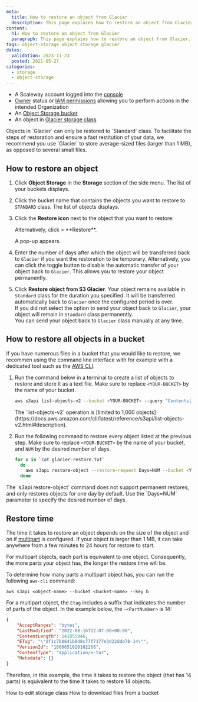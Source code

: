 ```yaml
---
meta:
  title: How to restore an object from Glacier
  description: This page explains how to restore an object from Glacier.
content:
  h1: How to restore an object from Glacier
  paragraph: This page explains how to restore an object from Glacier.
tags: object-storage object storage glacier
dates:
  validation: 2023-11-23
  posted: 2021-05-27
categories:
  - storage
  - object-storage
---
```


<Macro id="requirements" />

- A Scaleway account logged into the [console](https://console.scaleway.com)
- [Owner](/identity-and-access-management/iam/concepts/#owner) status or [IAM permissions](/identity-and-access-management/iam/concepts/#permission) allowing you to perform actions in the intended Organization
- An [Object Storage bucket](/storage/object/how-to/create-a-bucket/)
- An object in [Glacier storage class](/storage/object/how-to/edit-storage-class)

<Message type="important">
  Objects in `Glacier` can only be restored to `Standard` class.
</Message>

<Message type="tip">
  To facilitate the steps of restoration and ensure a fast restitution of your data, we recommend you use `Glacier` to store average-sized files (larger than 1 MB), as opposed to several small files.
</Message>

## How to restore an object

1. Click **Object Storage** in the **Storage** section of the side menu. The list of your buckets displays.
2. Click the bucket name that contains the objects you want to restore to `STANDARD` class. The list of objects displays.
3. Click the **Restore icon** next to the object that you want to restore:

    <Message type="tip">
      Alternatively, click <Icon name="more" /> > **Restore**.
    </Message>

    A pop-up appears.

4. Enter the number of days after which the object will be transferred back to `Glacier` if you want the restoration to be temporary.
    <Message type="important">
      Alternatively, you can click the toggle button to disable the automatic transfer of your object back to `Glacier`. This allows you to restore your object permanently.
    </Message>

5. Click **Restore object from S3 Glacier**.
    <Message type="note">
      Your object remains available in `Standard` class for the duration you specified. It will be transferred automatically back to `Glacier` once the configured period is over.
      <br />
      If you did not select the option to send your object back to `Glacier`, your object will remain in `Standard` class permanently.
      <br />
      You can send your object back to `Glacier` class manually at any time.
    </Message>

## How to restore all objects in a bucket

If you have numerous files in a bucket that you would like to restore, we recommen using the command line interface with for example with a dedicated tool such as the [AWS CLI](/storage/object/api-cli/object-storage-aws-cli/).

1. Run the command below in a terminal to create a list of objects to restore and store it as a text file. Make sure to replace `<YOUR-BUCKET>` by the name of your bucket.

    ```sh
    aws s3api list-objects-v2 --bucket <YOUR-BUCKET> --query "Contents[?StorageClass=='GLACIER']" --output text | awk '{print $2}' > glacier-restore.txt
    ```
    <Message type="note">
    The `list-objects-v2` operation is [limited to 1,000 objects](https://docs.aws.amazon.com/cli/latest/reference/s3api/list-objects-v2.html#description).
    </Message>
    
2. Run the following command to restore every object listed at the previous step. Make sure to replace `<YOUR-BUCKET>` by the name of your bucket, and `NUM` by the desired number of days.

    ```sh
    for x in `cat glacier-restore.txt`
      do
        aws s3api restore-object --restore-request Days=NUM --bucket <YOUR-BUCKET> --key "$x"
      done
    ```
<Message type="note">
  The `s3api restore-object` command does not support permanent restores, and only restores objects for one day by default. Use the `Days=NUM` parameter to specify the desired number of days.
</Message>

## Restore time

The time it takes to restore an object depends on the size of the object and on if [multipart](/storage/object/concepts/#multipart-uploads) is configured. If your object is larger than 1 MB, it can take anywhere from a few minutes to 24 hours for restore to start.

For multipart objects, each part is equivalent to one object. Consequently, the more parts your object has, the longer the restore time will be.

To determine how many parts a multipart object has, you can run the following `aws-cli` command:

```
aws s3api <object-name> --bucket <bucket-name> --key b
```
For a multipart object, the `Etag` includes a suffix that indicates the number of parts of the object. In the example below, the `-<PartNumber>` is 14:

```json
{
    "AcceptRanges": "bytes",
    "LastModified": "2022-08-16T12:07:00+00:00",
    "ContentLength": 141855946,
    "ETag": "\"df1c7b0641b048c77f7177e3d22dde78-14\"",
    "VersionId": "1660651620102268",
    "ContentType": "application/x-tar",
    "Metadata": {}
}
```
Therefore, in this example, the time it takes to restore the object (that has 14 parts) is equivalent to the time it takes to restore 14 objects.


<Navigation title="See also">
  <PreviousButton to="/storage/object/how-to/edit-storage-class">How to edit storage class</PreviousButton>
  <NextButton to="/storage/object/how-to/download-files-from-a-bucket/">How to download files from a bucket</NextButton>
</Navigation>